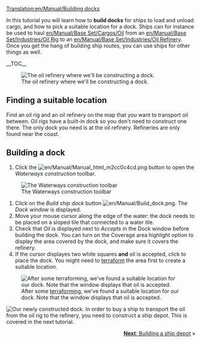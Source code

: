 [[Translation:en/Manual/Building docks]]
{{en/Manual/Tutorial/Navigation}}

In this tutorial you will learn how to '''build docks''' for ships to load and unload cargo, and how to pick a suitable location for a dock. Ships can for instance be used to haul [[en/Manual/Base Set/Cargos/Oil]] from an [[en/Manual/Base Set/Industries/Oil Rig]] to an [[en/Manual/Base Set/Industries/Oil Refinery]]. Once you get the hang of building ship routes, you can use ships for other things as well.

__TOC__

[[File:en/Manual/Dock construction 1.png|left|frame|The oil refinery where we'll be constructing a dock.]]
==Finding a suitable location==
Find an oil rig and an oil refinery on the map that you want to transport oil between. Oil rigs have a built-in dock so you don't need to construct one there. The only dock you need is at the oil refinery. Refineries are only found near the coast.

<div style="clear:left"></div>

==Building a dock==

# Click the [[File:en/Manual/Manual html m2cc0c4cd.png]] button to open the ''Waterways construction'' toolbar.
[[File:en/Manual/Dock toolbar.png|frame|none|The Waterways construction toolbar]]
# Click on the ''Build ship dock'' button [[File:en/Manual/Build dock.png]]. The ''Dock window'' is displayed.
# Move your mouse cursor along the edge of the water: the dock needs to be placed on a sloped tile that connected to a water tile.
# Check that ''Oil'' is displayed next to ''Accepts'' in the Dock window before building the dock. You can turn on the Coverage area highlight option to display the area covered by the dock, and make sure it covers the refinery.
# If the cursor displayes two white squares '''and''' oil is accepted, click to place the dock. You might need to [[en/Manual/Landscaping|terraform]] the area first to create a suitable location.
[[File:en/Manual/Dock construction 2.png|frame|none|After some [[en/Manual/Landscaping|terraforming]], we've found a suitable location for our dock. Note that the window displays that oil is accepted.]]


[[File:en/Manual/Dock construction 3.png|frame|right|Our newly constructed dock.]]
In order to buy a ship to transport the oil from the oil rig to the refinery, you need to construct a ship depot. This is covered in the next tutorial.

<span style="float: right">[[en/Manual/Building ship depots|'''Next''': Building a ship depot]] &raquo;</span>